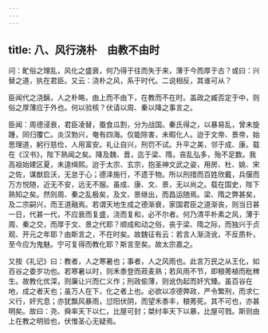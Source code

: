 ```yaml
---
---
---
```

title: 八、风行浇朴　由教不由时
---



问：甿俗之理乱，风化之盛衰，何乃得于往而失于来，薄于今而厚于古？或曰：兴替之道，执在君臣。又云：浇朴之风，系于时代。二说相反，其谁可从？

臣闻代之浇醨，人之朴略，由上而不由下，在教而不在时。盖政之臧否定于中，则俗之厚薄应于外也。何以验核？伏请以周、秦以降之事言之。

臣闻：周德浸衰，君臣凌替，蚕食瓜割，分为战国。秦氏得之，以暴易乱，曾未旋踵，同归覆亡。炎汉勃兴，奄有四海。仅能除害，未暇化人。迨于文帝、景帝，始思理道，躬行慈俭，人用富安。礼让自兴，刑罚不试。升平之美，邻于成、康。载在《汉书》，陛下熟闻之矣。降及魏、晋，迄于梁、隋，丧乱弘多，殆不足数。我高祖始建区夏，未遑缉熙。迨于太宗、玄宗，抱圣神文武之姿，用房、杜、姚、宋之佐，谋猷启沃，无怠于心；德泽施行，不遗于物。所以刑措而百姓欣戴，兵偃而万方悦随，近无不安，远无不服。虽成、康、文、景，无以尚之。载在国史，陛下熟知之矣。然则周、秦之乱极矣，及文、景继出，而昌运随焉。梁、隋之弊甚矣，及二宗嗣兴，而王道融焉。若谓天地生成之德渐衰，家国君臣之道渐丧，则当日甚一日，代甚一代，不应衰而复盛，浇而复和，必不尔者。何乃清平朴素之风，薄于周、秦之交，而厚于文、景之代耶？顺成和动之俗，丧于梁、隋之际，而独兴于贞观、开元之年耶？由斯言之，不在时矣。故魏征有云：若言人渐浇讹，不反质朴，至今应为鬼魅。宁可复得而教化耶？斯言至矣。故太宗嘉之。

又按《礼记》曰：教者，人之寒暑也；事者，人之风雨也。此言万民之从王化，如百谷之委岁功也。若寒暑以时，则禾黍登而菽麦熟；若风雨不节，即稂莠植而秕稗生。故教化优深，则廉让兴而仁义作；刑政偷薄，则讹伪起而奸宄臻。虽百谷在地，成之者天也；虽万人在下，化之者上也。必欲以凉德弊政，严令繁刑，而求仁义行，奸宄息；亦犹飘风暴雨，愆阳伏阴，而望禾黍丰，稂莠死。其不可也，亦甚明矣。故曰：尧、舜率天下以仁，比屋可封；桀纣率天下以暴，比屋可戮。斯则由上在教之明验也，伏惟圣心无疑焉。